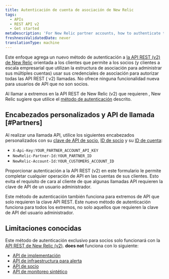 ```yaml
---
title: Autenticación de cuenta de asociación de New Relic
tags:
  - APIs
  - REST API v2
  - Get started
metaDescription: 'For New Relic partner accounts, how to authenticate to our REST API (v2).'
freshnessValidatedDate: never
translationType: machine
---
```


Este enfoque agrega un nuevo método de autenticación a [la API REST (v2) de New Relic](https://api.newrelic.com/) orientada a los clientes que permite a los socios (y clientes a escala empresarial que utilizan la estructura de asociación para administrar sus múltiples cuentas) usar sus credenciales de asociación para autorizar todas las API REST ( v2) llamadas. No ofrece ninguna funcionalidad nueva para usuarios de API que no son socios.

Al llamar a extremos en la API REST de New Relic (v2) que requieren <InlinePopover type="userKey"/>, New Relic sugiere que utilice el [método de autenticación](/docs/apis/rest-api-v2/requirements/admins-api-key-partnerships#Partners) descrito.

## Encabezados personalizados y API de llamada [#Partners]

Al realizar una llamada API, utilice los siguientes encabezados personalizados con su [clave de API de socio](/docs/accounts-partnerships/partnerships/partner-api/partner-api-reference#the-api-key), [ID de socio](/docs/accounts-partnerships/partnerships/partner-api/partner-api-reference#partner-id) y su [ID de cuenta](/docs/accounts-partnerships/accounts/account-setup/account-id):

* `X-Api-Key:YOUR_PARTNER_ACCOUNT_API_KEY`
* `NewRelic-Partner-Id:YOUR_PARTNER_ID`
* `NewRelic-Account-Id:YOUR_CUSTOMERS_ACCOUNT_ID`

Proporcionar autenticación a la API REST (v2) en este formulario le permite completar cualquier operación de API en las cuentas de sus clientes. Esto evita el requisito de cara al cliente de que algunas llamadas API requieren la clave de API de un usuario administrador.

Este método de autenticación también funciona para extremos de API que solo requieren la clave API REST. Este nuevo método de autenticación funciona para todos los extremos, no solo aquellos que requieren la clave de API del usuario administrador.

## Limitaciones conocidas

Este método de autenticación exclusivo para socios solo funcionará con la [API REST de New Relic (v2)](https://api.newrelic.com/). <DoNotTranslate>**does not**</DoNotTranslate> funciona con lo siguiente:

* [API de implementación](/docs/apm/new-relic-apm/maintenance/deployment-notifications#api)
* [API de infraestructura para alerta](/docs/infrastructure/new-relic-infrastructure/infrastructure-alert-conditions/rest-api-calls-new-relic-infrastructure-alerts)
* [API de socio](/docs/accounts-partnerships/partnerships/partner-api/partner-api-reference)
* [API de monitoreo sintético](/docs/apis/synthetics-rest-api/monitor-examples/manage-synthetics-monitors-rest-api)